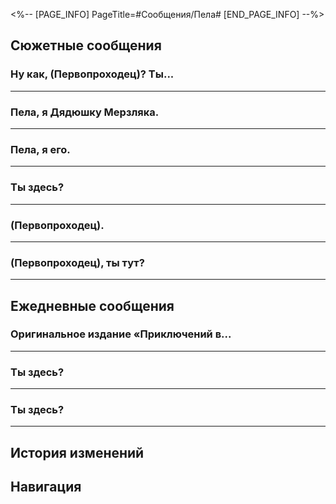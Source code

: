 <%-- [PAGE_INFO]
PageTitle=#Сообщения/Пела#
[END_PAGE_INFO] --%>
{{Сообщение Инфобокс
|id          = 1106
|Изображение = Персонаж Пела Иконка.png
|Тип         = Персонаж
|Отправитель = Пела
|ПодписьСоо  = Укажите своё имя, если предоставляете информацию
|Фракция     = Ярило-VI
}}

==Сюжетные сообщения==
===Ну как, (Первопроходец)? Ты...===
{{Сообщения
|условие_получения = 
|текст =
:'''Пела:''' Ну как, (Первопроходец)? Ты в отеле «Гёте»?
:{Выбор} Я уже у двери.
::'''(Первопроходец):''' Я уже у двери.
::'''Пела:''' Как всегда на высоте!
:{Выбор} Я немного {{MC|ж=напугана|м=напуган}}.
::'''(Первопроходец):''' Я немного {{MC|ж=напугана|м=напуган}}.
::'''Пела:''' Не бойся. Ты справишься.
:'''Пела:''' Норберт сказал, что секретный сигнал, о котором они договорились с Дядюшкой Мерзляком, - три лёгких стука и два сильных.
:'''Пела:''' Всё теперь зависит от тебя, (Первопроходец).
:'''Пела:''' Ты справишься! Я в тебя верю.
}}
----

===Пела, я {{MC|ж=поймала|м=поймал}} Дядюшку Мерзляка.===
{{Сообщения
|условие_получения = 
|текст =
:{Выбор} Я {{MC|ж=поймала|м=поймал}} Дядюшку Мерзляка.
:'''(Первопроходец):''' Пела, я {{MC|ж=поймала|м=поймал}} Дядюшку Мерзляка.
:'''(Первопроходец):''' Это Сампо.
:'''Пела:''' Что?! Сампо?!
:'''Пела:''' Я думала, он начал с чистого листа, но...
:'''Пела:''' Я сейчас приду, (Первопроходец)! Дождись меня. Не дай ему сбежать!
}}
----

===Пела, я {{MC|ж=упустила|м=упустил}} его.===
{{Сообщения
|условие_получения = 
|текст =
:{Выбор} Я {{MC|ж=упустила|м=упустил}} его.
:'''(Первопроходец):''' Пела, я {{MC|ж=упустила|м=упустил}} его.
:'''(Первопроходец):''' Кажется, Дядюшка Мерзляк больше не в отеле.
:'''Пела:''' Ясно...
:'''Пела:''' Не расстраивайся, (Первопроходец). Так бывает.
:'''Пела:''' Я скоро приду, чтобы исследовать номер. Дождись меня в отеле.
}}
----

===Ты здесь?===
{{Сообщения
|условие_получения = 
|текст =
:'''(Первопроходец):''' Ты здесь?
:'''(Первопроходец):''' Приглашаю Гепарда стать экскурсоводом-волонтёром в музее.
:'''(Первопроходец):''' Но он говорит, что уже подал заявку.
:'''(Первопроходец):''' Ты что-то об этом знаешь?
:'''Пела:''' Погоди, я гляну.
:'''Пела:''' ...
:'''Пела:''' Нашла его заявку, она в документах затерялась.
:'''Пела:''' Пока не смотрела.
:'''Пела:''' Скажи, чтобы подготовился к собеседованию.
:'''Пела:''' Кстати, тебе в этот раз не нужно быть помощником эксперта.
:'''Пела:''' Отдохни хорошенько
:{Выбор} Спасибо
::'''(Первопроходец):''' ?
::'''(Первопроходец):''' Ладно, спасибо!
::'''(Первопроходец):''' [[Файл:Стикер ГПП 07 Пом-Пом 06.png|80px|&lbrack;Одобрение&rbrack;]]
::'''Пела:''' Да не за что.
:{Выбор} Я уже ни на что не гожусь?
::'''(Первопроходец):''' ?
::'''(Первопроходец):''' Кажется, я уже ни на что не гожусь.
::'''(Первопроходец):''' [[Файл:Стикер ГПП 07 Пом-Пом 02.png|80px|&lbrack;Плач&rbrack;]]
::'''Пела:''' ...
::'''Пела:''' Вот те раз!
::'''Пела:''' Ты давай не прибедняйся!
::'''Пела:''' [[Файл:Стикер ГПП 07 Пом-Пом 04.png|80px|&lbrack;Отказ&rbrack;]]
::'''Пела:''' Я просто хочу, чтобы ты {{MC|ж=отдохнула|м=отдохнул}}.
:'''Пела:''' Ты же столько труда {{MC|ж=вложила|м=вложил}} в музей.
:'''Пела:''' Мне пора. Не забудь сказать Гепарду об интервью.
:'''Пела:''' [[Файл:Стикер ГПП 07 Пом-Пом 01.png|80px|&lbrack;Приветствие&rbrack;]]
}}
----

===(Первопроходец).===
{{Сообщения
|условие_получения = 
|текст =
:'''Пела:''' (Первопроходец).
:{Выбор} Что случилось?
:'''(Первопроходец):''' В чём дело?
:'''Пела:''' Тогда
:'''Пела:''' В музее
:'''Пела:''' Ты всё {{MC|ж=слышала|м=слышал}}
:'''Пела:''' Да?
:{Выбор} Да.
::'''(Первопроходец):''' Да.
::'''(Первопроходец):''' Прости...
::'''(Первопроходец):''' [[Файл:Стикер ГПП 07 Пом-Пом 02.png|80px|&lbrack;Плач&rbrack;]]
::'''Пела:''' ...Я так и знала.
:{Выбор} Нет.
::'''(Первопроходец):''' А?
::'''(Первопроходец):''' Не, ничего не {{MC|ж=слышала|м=слышал}}.
::'''(Первопроходец):''' [[Файл:Стикер ГПП 07 Пом-Пом 08.png|80px|&lbrack;Шок&rbrack;]]
::'''Пела:''' ...По твоей реакции понятно, что {{MC|ж=слышала|м=слышал}}.
:{Выбор} Что {{MC|ж=слышала|м=слышал}}?
::'''(Первопроходец):''' А?
::'''(Первопроходец):''' Что {{MC|ж=слышала|м=слышал}}?
::'''(Первопроходец):''' [[Файл:Стикер ГПП 07 Пом-Пом 07.png|80px|&lbrack;Недоумение&rbrack;]]
::'''Пела:''' ...Ну не придуривайся.
:'''Пела:''' А, неважно.
:'''Пела:''' Ерунда.
:'''Пела:''' ...
:'''Пела:''' Я была очень счастлива в тот день.
:'''Пела:''' Спасибо вам.
:{Выбор} Пустяки.
:'''(Первопроходец):''' Такая вежливость ни к чему.
:'''(Первопроходец):''' Повторим как у тебя будет время.
:'''(Первопроходец):''' И не забудь об ужине.
:'''(Первопроходец):''' [[Файл:Стикер ГПП 07 Пом-Пом 01.png|80px|&lbrack;Приветствие&rbrack;]]
:'''Пела:''' Ага
:'''Пела:''' Договорились.
:'''Пела:''' А насчёт ужина... Я сегодня предпочла бы побыть одной, если честно.
:'''Пела:''' Давай в другой раз.
}}
----

===(Первопроходец), ты тут?===
{{Сообщения
|условие_получения = 
|текст =
:'''Пела:''' (Первопроходец), ты тут?
:{Выбор} [[Файл:Стикер ГПП 07 Пом-Пом 01.png|80px|&lbrack;Приветствие&rbrack;]]
::'''(Первопроходец):''' [[Файл:Стикер ГПП 07 Пом-Пом 01.png|80px|&lbrack;Приветствие&rbrack;]]
:{Выбор} [[Файл:Стикер ГПП 07 Пом-Пом 07.png|80px|&lbrack;Недоумение&rbrack;]]
::'''(Первопроходец):''' [[Файл:Стикер ГПП 07 Пом-Пом 07.png|80px|&lbrack;Недоумение&rbrack;]]
:'''Пела:''' Недавно у Столпа творения отфильтровали отходы, которые не отвечают строительным нормативам.
:'''Пела:''' Для удобства рабочие свалили всё в кучу неподалёку.
:'''Пела:''' Но отходы пропали, и мне кажется, кто-то их присвоил.
:'''Пела:''' Всё ничего, но качество этих отходов ужасное. Если кто-то из них дом построит, то жди беды.
:'''Пела:''' Если ты что-то знаешь, приходи ко мне на стройку.
:{Выбор} [[Файл:Стикер ГПП 07 Пом-Пом 05.png|80px|&lbrack;Ок&rbrack;]]
::'''(Первопроходец):''' [[Файл:Стикер ГПП 07 Пом-Пом 05.png|80px|&lbrack;Ок&rbrack;]]
::'''(Первопроходец):''' Ок, {{MC|ж=поняла|м=понял}}.
:{Выбор} [[Файл:Стикер ГПП 07 Пом-Пом 08.png|80px|&lbrack;Шок&rbrack;]]
::'''(Первопроходец):''' [[Файл:Стикер ГПП 07 Пом-Пом 08.png|80px|&lbrack;Шок&rbrack;]]
::'''(Первопроходец):''' {{MC|ж=Поняла|м=Понял}}!
:'''Пела:''' [[Файл:Стикер ГПП 07 Пом-Пом 06.png|80px|&lbrack;Одобрение&rbrack;]]
}}
----

==Ежедневные сообщения==
===Оригинальное издание «Приключений в...===
{{Сообщения|текст =
:'''Пела:''' Оригинальное издание «Приключений в Снежной стране» снова распродали в один миг.
:'''Пела:''' Но
:'''Пела:''' Мне удалось выхватить тебе экземпляр.
:{Выбор} [Сердечко]
::'''(Первопроходец):''' [[Файл:Стикер ГПП 07 Пом-Пом 03.png|80px|&lbrack;Сердечко&rbrack;]]
::'''Пела:''' [[Файл:Стикер ГПП 07 Пом-Пом 03.png|80px|&lbrack;Сердечко&rbrack;]]
:{Выбор} [Недоумение]
::'''(Первопроходец):''' [[Файл:Стикер ГПП 07 Пом-Пом 07.png|80px|&lbrack;Недоумение&rbrack;]]
::'''Пела:''' [[Файл:Стикер ГПП 07 Пом-Пом 07.png|80px|&lbrack;Недоумение&rbrack;]]
:{Выбор} [Отказ]
::'''(Первопроходец):''' [[Файл:Стикер ГПП 07 Пом-Пом 04.png|80px|&lbrack;Отказ&rbrack;]]
::'''Пела:''' [[Файл:Стикер ГПП 07 Пом-Пом 04.png|80px|&lbrack;Отказ&rbrack;]]
:'''Пела:''' ...
:'''Пела:''' Извини, не туда отправила.
:'''Пела:''' [[Файл:Стикер ГПП 07 Пом-Пом 02.png|80px|&lbrack;Плач&rbrack;]]
:{Выбор} Тебе очень нравится эта книга.
::'''(Первопроходец):''' Кажется, тебе очень нравится эта книга.
::'''Пела:''' «Приключения в Снежной стране» - лучшая в мире книга!
::'''Пела:''' Если интересно, могу подарить тебе собрание.
:{Выбор} Можешь и мне подарить?
::'''(Первопроходец):''' А можешь и мне экземпляр подарить?
::'''Пела:''' Только не оригинальное издание. Это я для своего друга купила.
::'''Пела:''' Но если интересно, я могу подарить тебе собрание «Приключений в Снежной стране».
:{Выбор} Собрание?
:'''(Первопроходец):''' Собрание?
:'''(Первопроходец):''' [[Файл:Стикер ГПП 07 Пом-Пом 08.png|80px|&lbrack;Шок&rbrack;]]
:'''Пела:''' Ага. Я купила 10 собраний и рекомендую заинтересовавшимся.
:{Выбор} Спасибо!
:'''(Первопроходец):''' Спасибо!
:'''(Первопроходец):''' [[Файл:Стикер ГПП 07 Пом-Пом 03.png|80px|&lbrack;Сердечко&rbrack;]]
}}
----

===Ты здесь?===
{{Сообщения|текст =
:'''Пела:''' Ты здесь?
:'''Пела:''' (Первопроходец)
:'''Пела:''' Слушай, ты знаешь, как взбодриться?
:'''Пела:''' Я немного...
:'''Пела:''' Плохо себя чувствую...
:'''Пела:''' [[Файл:Стикер ГПП 07 Пом-Пом 02.png|80px|&lbrack;Плач&rbrack;]]
:{Выбор} Что случилось?
::'''(Первопроходец):''' В каком смысле плохо?
::'''(Первопроходец):''' Что случилось?
::'''(Первопроходец):''' [[Файл:Стикер ГПП 07 Пом-Пом 08.png|80px|&lbrack;Шок&rbrack;]]
::'''Пела:''' Ничего страшного.
::'''Пела:''' Я пишу рукопись для предстоящего обмена «Приключениями».
::'''Пела:''' Чтобы успеть в срок, я не спала три дня и три ночи... И теперь очень сильно хочу спать.
::'''Пела:''' ...
::'''Пела:''' Ладно, хватит болтать, мне нужно успеть закончить.
::{Выбор} Ты справишься!
::'''(Первопроходец):''' Ты справишься!
::'''Пела:''' Я постараюсь.
:{Выбор} Я могу помочь взбодриться.
::'''(Первопроходец):''' Я могу помочь взбодриться.
::'''(Первопроходец):''' Но не {{MC|ж=уверена|м=уверен}}, что тебе понравится.
::'''Пела:''' Попробуй.
::'''Пела:''' Ну же, давай.
::'''Пела:''' Я пишу рукопись для предстоящего обмена «Приключениями».
::'''Пела:''' Чтобы успеть в срок, я не спала три дня и три ночи... И теперь очень сильно хочу спать.
::{Выбор} Кофе старшего члена экипажа Звёздного экспресса.
::'''(Первопроходец):''' Кофе старшего члена экипажа Звёздного экспресса.
::'''(Первопроходец):''' Он очень крепкий.
::'''(Первопроходец):''' [[Файл:Стикер ГПП 07 Пом-Пом 06.png|80px|&lbrack;Одобрение&rbrack;]]
::'''Пела:''' Звучит здорово.
::'''Пела:''' Принесёшь мне? Спасибо!
:{Выбор} Попробуй поспать.
::'''(Первопроходец):''' Ты взбодришься, если немного поспишь.
::'''(Первопроходец):''' Со мной всегда срабатывает.
::'''Пела:''' ...
::'''Пела:''' Все знают, что сон поможет.
::'''Пела:''' Я пишу рукопись для предстоящего обмена «Приключениями».
::'''Пела:''' Чтобы успеть в срок, я не спала три дня и три ночи... И теперь очень сильно хочу спать.
::'''Пела:''' Ладно, хватит болтать, мне нужно успеть закончить.
::{Выбор} Ты справишься!
::'''(Первопроходец):''' Ты справишься!
::'''Пела:''' Я постараюсь.
:'''Пела:''' [[Файл:Стикер ГПП 07 Пом-Пом 02.png|80px|&lbrack;Плач&rbrack;]]
}}
----

===Ты здесь?===
{{Сообщения|текст =
:'''Пела:''' Ты здесь?
:'''Пела:''' (Первопроходец)
:'''Пела:''' Выступление «Механической горячки» вот-вот начнётся, ты идёшь?
:'''Пела:''' [[Файл:Стикер ГПП 07 Пом-Пом 01.png|80px|&lbrack;Приветствие&rbrack;]]
:{Выбор} Конечно.
::'''(Первопроходец):''' Конечно.
::'''(Первопроходец):''' Я фанатею от «Механической горячки» уже 10 лет!
::'''(Первопроходец):''' [[Файл:Стикер ГПП 07 Пом-Пом 06.png|80px|&lbrack;Одобрение&rbrack;]]
::'''Пела:''' [[Файл:Стикер ГПП 07 Пом-Пом 07.png|80px|&lbrack;Недоумение&rbrack;]]
::'''Пела:''' Давай без лишних эмоций.
::'''Пела:''' В общем, если ты придёшь, я займу для тебя хорошее место.
::'''Пела:''' Не забудь купить цветы, тебя наверняка позовут на сцену.
::{Выбор} Тогда я лучше не пойду...
::'''(Первопроходец):''' ?
::'''(Первопроходец):''' Тогда я лучше не пойду...
::'''Пела:''' ...
::'''Пела:''' Я уже сказала Сервал.
::'''Пела:''' Ты уже {{MC|ж=согласилась|м=согласился}}, нельзя отказываться!
:{Выбор} Я схожу в другой раз.
::'''(Первопроходец):''' У меня много дел.
::'''(Первопроходец):''' Я схожу в другой раз.
::'''(Первопроходец):''' [[Файл:Стикер ГПП 07 Пом-Пом 02.png|80px|&lbrack;Плач&rbrack;]]
::'''Пела:''' ...
::'''Пела:''' Ты же {{MC|ж=говорила|м=говорил}}, что уже 10 лет от них фанатеешь.
::{Выбор} У меня правда очень много дел.
::'''(Первопроходец):''' У меня правда очень много дел.
::'''(Первопроходец):''' Сделаешь запись? Посмотрю её.
::'''Пела:''' [[Файл:Стикер ГПП 07 Пом-Пом 08.png|80px|&lbrack;Шок&rbrack;]]
::'''Пела:''' ...
::'''Пела:''' Хорошая идея...
::'''Пела:''' Я никогда не снимала их выступление на смартфон, но отправлю тебе, если получится.
::'''Пела:''' Ах, как жаль, что ты не пойдёшь.
::'''Пела:''' Дай знать, если передумаешь. Займу тебе местечко.
}}
----

==История изменений==
{{История изменений|3.5}}

==Навигация==
{{Сообщения Навбокс}}